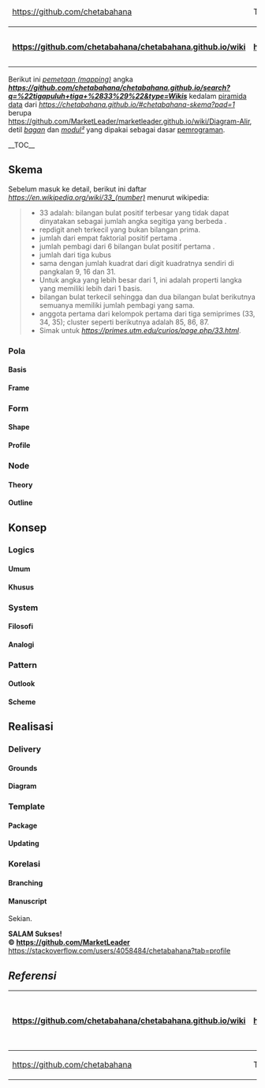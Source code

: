 <table>
  <thead>
    <tr>
      <td>[[<img src="https://avatars1.githubusercontent.com/u/36441664?v=3&s=20" class="avatar">|https://github.com/chetabahana]]</td><td colspan="7">This [[#|wiki]] is courtesy of '''[[Chetabahana Project|https://github.com/MarketLeader]]'''. Find all of them on '''[[Project Map|https://github.com/chetabahana/chetabahana.github.io/wiki/Skema#Implementasi]]'''.</td><td>[[<img src="https://avatars2.githubusercontent.com/u/36441943?v=3&s=20">|https://github.com/MarketLeader]]</td>   
    </tr>
  </thead>
  <tbody>
    <tr>
      <th>[[:arrow_double_up:|https://github.com/chetabahana/chetabahana.github.io/wiki]]</th>
      <th>[[:arrow_up_small:|https://github.com/chetabahana/chetabahana.github.io/wiki]]</th>
      <th>[[Home|:rewind:]] [[Home|Intro]]</th>
      <th>[[32#Manuscript|:arrow_backward:]] [[32#Manuscript|Prev]]</th>
      <th>[[1#Manuscript|:repeat:]] [[1#Manuscript|Base]]</th>
      <th>[[34#Manuscript|Next]] [[34#Manuscript|:arrow_forward:]]</th>
      <th>[[139#Manuscript|Last]] [[139#Manuscript|:fast_forward:]]</th>
      <th>[[:arrow_down_small:|https://github.com/MarketLeader/marketleader.github.io/wiki]]</th>
      <th>[[:arrow_double_down:|https://github.com/chetabahana/wpt/wiki]]</th>
    </tr>
  </tbody>
</table>


Berikut ini ''[[Mapping|pemetaan (mapping)]]'' angka '''''[[Tigapuluh Tiga (33)|https://github.com/chetabahana/chetabahana.github.io/search?q=%22tigapuluh+tiga+%2833%29%22&type=Wikis]]''''' kedalam [[Diagram#piramida|piramida data]] dari ''[[diagram|https://chetabahana.github.io/#chetabahana-skema?pad=1]]'' berupa [[konsep|https://github.com/MarketLeader/marketleader.github.io/wiki/Diagram-Alir]], detil ''[[bagan]]'' dan ''[[Diagram#modul|modul²]]'' yang dipakai sebagai dasar [[Programming#implementasi|pemrograman]].

__TOC__

==Skema==

Sebelum masuk ke detail, berikut ini daftar ''[[keistimewaan angka 33|https://en.wikipedia.org/wiki/33_(number)]]'' menurut wikipedia:
<blockquote>
* 33 adalah: bilangan bulat positif terbesar yang tidak dapat dinyatakan sebagai jumlah angka segitiga yang berbeda .
* repdigit aneh terkecil yang bukan bilangan prima.
* jumlah dari empat faktorial positif pertama .
* jumlah pembagi dari 6 bilangan bulat positif pertama .
* jumlah dari tiga kubus
* sama dengan jumlah kuadrat dari digit kuadratnya sendiri di pangkalan 9, 16 dan 31.
* Untuk angka yang lebih besar dari 1, ini adalah properti langka yang memiliki lebih dari 1 basis.
* bilangan bulat terkecil sehingga dan dua bilangan bulat berikutnya semuanya memiliki jumlah pembagi yang sama.
* anggota pertama dari kelompok pertama dari tiga semiprimes (33, 34, 35); cluster seperti berikutnya adalah 85, 86, 87.
* Simak untuk ''[[keistimewaan² lainnya|https://primes.utm.edu/curios/page.php/33.html]]''.
</blockquote>

===Pola===


====Basis====
====Frame====

===Form===

====Shape====



====Profile====


===Node===
====Theory====
====Outline====

==Konsep==

===Logics===

====Umum====

====Khusus====


===System===
====Filosofi====
====Analogi====
===Pattern===
====Outlook====




====Scheme====


==Realisasi==

===Delivery===
====Grounds====
====Diagram====
===Template===
====Package====
====Updating====
===Korelasi===


====Branching====

====Manuscript====


Sekian.


'''SALAM Sukses!'''<br>
'''© [[Chetabahana Project|https://github.com/MarketLeader]]'''<br>
[[<img src=https://stackexchange.com/users/flair/5054985.png>|https://stackoverflow.com/users/4058484/chetabahana?tab=profile]]  

==''Referensi''==

<table>
  <thead>
    <tr>
      <th>[[:arrow_double_up:|https://github.com/chetabahana/chetabahana.github.io/wiki]]</th>
      <th>[[:arrow_up_small:|https://github.com/MarketLeader/marketleader.github.io/wiki]]</th>
      <th>[[Home|:rewind:]] [[Home|Intro]]</th>
      <th>[[:arrow_backward:|https://github.com/MarketLeader/Tutorial-HelloWorld/wiki]] [[Prev|https://github.com/MarketLeader/Tutorial-HelloWorld/wiki]]</th>
      <th>[[:repeat:|https://github.com/MarketLeader/Tutorial-HelloWorld/wiki]] [[Repo|https://github.com/chetabahana/chetabahana.github.io]]</th>
      <th>[[Next|https://github.com/MarketLeader/Google-Sites-API/wiki]] [[:arrow_forward:|https://github.com/MarketLeader/Google-Sites-API/wiki]]</th>
      <th>[[Last|https://github.com/MarketLeader/Google-Content-API/wiki]] [[:fast_forward:|https://github.com/MarketLeader/Google-Content-API/wiki]]</th>
      <th>[[:arrow_down_small:|https://github.com/MarketLeader/Google-AdWords-API/wiki]]</th>
      <th>[[:arrow_double_down:|https://github.com/MarketLeader/Toko-Chetabahana/wiki]]</th>
    </tr>
  </thead>
  <tbody>
    <tr>
      <td>[[<img src="https://avatars1.githubusercontent.com/u/36441664?v=3&s=20" class="avatar">|https://github.com/chetabahana]]</td><td colspan="7">This [[33#table-of-contents|wiki]] is courtesy of '''[[Chetabahana Project|https://github.com/MarketLeader]]'''. Find all of them on '''[[Project Map|https://github.com/chetabahana/chetabahana.github.io/wiki/Skema#Implementasi]]'''.</td><td>[[<img src="https://avatars2.githubusercontent.com/u/36441943?v=3&s=20">|https://github.com/MarketLeader]]</td>   
    </tr>
  </tbody>
</table>

